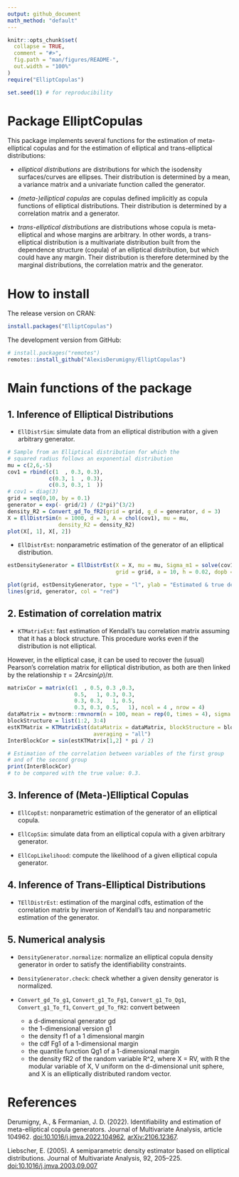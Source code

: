 ```yaml
---
output: github_document
math_method: "default"
---
```


<!-- README.md is generated from README.Rmd. Please edit that file -->


```r
knitr::opts_chunk$set(
  collapse = TRUE,
  comment = "#>",
  fig.path = "man/figures/README-",
  out.width = "100%"
)
require("ElliptCopulas")

set.seed(1) # for reproducibility
```


Package ElliptCopulas
=====================


This package implements several functions for the estimation of meta-elliptical copulas and for the estimation of elliptical and trans-elliptical distributions:

* *elliptical distributions* are distributions for which the isodensity surfaces/curves are ellipses. Their distribution is determined by a mean, a variance matrix and a univariate function called the generator.

* *(meta-)elliptical copulas* are copulas defined implicitly as copula functions of elliptical distributions. Their distribution is determined by a correlation matrix and a generator.

* *trans-elliptical distributions* are distributions whose copula is meta-elliptical and whose margins are arbitrary. In other words, a trans-elliptical distribution is a multivariate distribution built from the dependence structure (copula) of an elliptical distribution, but which could have any margin. Their distribution is therefore determined by the marginal distributions, the correlation matrix and the generator.



# How to install

The release version on CRAN:

```r
install.packages("ElliptCopulas")
```

The development version from GitHub:

```r
# install.packages("remotes")
remotes::install_github("AlexisDerumigny/ElliptCopulas")
```

# Main functions of the package


## 1. Inference of Elliptical Distributions


* `EllDistrSim`: simulate data from an elliptical distribution with a given arbitrary generator.

```r
# Sample from an Elliptical distribution for which the
# squared radius follows an exponential distribution
mu = c(2,6,-5)
cov1 = rbind(c(1  , 0.3, 0.3),
             c(0.3, 1  , 0.3),
             c(0.3, 0.3, 1  ))
# cov1 = diag(3)
grid = seq(0,10, by = 0.1)
generator = exp(- grid/2) / (2*pi)^(3/2)
density_R2 = Convert_gd_To_fR2(grid = grid, g_d = generator, d = 3)
X = EllDistrSim(n = 1000, d = 3, A = chol(cov1), mu = mu,
                density_R2 = density_R2)
plot(X[, 1], X[, 2])
```

* `EllDistrEst`: nonparametric estimation of the generator of an elliptical distribution.


```r
estDensityGenerator = EllDistrEst(X = X, mu = mu, Sigma_m1 = solve(cov1),
                                  grid = grid, a = 10, h = 0.02, dopb = FALSE)

plot(grid, estDensityGenerator, type = "l", ylab = "Estimated & true density generators")
lines(grid, generator, col = "red")
```

## 2. Estimation of correlation matrix

* `KTMatrixEst`: fast estimation of Kendall's tau correlation matrix
assuming that it has a block structure.
This procedure works even if the distribution is not elliptical.

However, in the elliptical case,
it can be used to recover the (usual) Pearson's correlation matrix
for elliptical distribution, as both are then linked by the relationship
$\tau = 2 Arcsin(\rho) / \pi$.

```r
matrixCor = matrix(c(1  , 0.5, 0.3 ,0.3,
                     0.5,   1, 0.3, 0.3,
                     0.3, 0.3,   1, 0.5,
                     0.3, 0.3, 0.5,   1), ncol = 4 , nrow = 4)
dataMatrix = mvtnorm::rmvnorm(n = 100, mean = rep(0, times = 4), sigma = matrixCor)
blockStructure = list(1:2, 3:4)
estKTMatrix = KTMatrixEst(dataMatrix = dataMatrix, blockStructure = blockStructure,
                           averaging = "all")
InterBlockCor = sin(estKTMatrix[1,2] * pi / 2)

# Estimation of the correlation between variables of the first group
# and of the second group
print(InterBlockCor) 
# to be compared with the true value: 0.3.
```


## 3. Inference of (Meta-)Elliptical Copulas


* `EllCopEst`: nonparametric estimation of the generator of an elliptical copula.

* `EllCopSim`: simulate data from an elliptical copula with a given arbitrary generator.

* `EllCopLikelihood`: compute the likelihood of a given elliptical copula generator.


## 4. Inference of Trans-Elliptical Distributions

* `TEllDistrEst`: estimation of the marginal cdfs, estimation of the correlation matrix by inversion of Kendall's tau and nonparametric estimation of the generator.


## 5. Numerical analysis

* `DensityGenerator.normalize`: normalize an elliptical copula density generator in order to satisfy the identifiability constraints.

* `DensityGenerator.check`: check whether a given density generator is normalized.

* `Convert_gd_To_g1`, `Convert_g1_To_Fg1`, `Convert_g1_To_Qg1`, `Convert_g1_To_f1`, `Convert_gd_To_fR2`:
convert between
  * a d-dimensional generator gd
  * the 1-dimensional version g1
  * the density f1 of a 1 dimensional margin
  * the cdf Fg1 of a 1-dimensional margin
  * the quantile function Qg1 of a 1-dimensional margin
  * the density fR2 of the random variable R^2, where X = RV, with R the modular variable of X, V uniform on the d-dimensional unit sphere, and X is an elliptically distributed random vector.


# References

Derumigny, A., & Fermanian, J. D. (2022). Identifiability and estimation of meta-elliptical copula generators.
Journal of Multivariate Analysis, article 104962. [doi:10.1016/j.jmva.2022.104962](https://doi.org/doi:10.1016/j.jmva.2022.104962), [arXiv:2106.12367](https://arxiv.org/pdf/2106.12367.pdf).

Liebscher, E. (2005). A semiparametric density estimator based on elliptical distributions.
Journal of Multivariate Analysis, 92, 205–225. [doi:10.1016/j.jmva.2003.09.007](https://doi.org/10.1016/j.jmva.2003.09.007)


